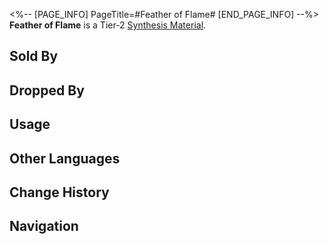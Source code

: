 <%-- [PAGE_INFO]
PageTitle=#Feather of Flame#
[END_PAGE_INFO] --%>
{{Item Infobox
|id          = 181004
|image       = Item Feather of Flame.png
|type        = Synthesis Material
|invCategory = Other Materials
|rarity      = 2
|effect      = 
|description = Tier 2 Synthesis Material
|source1     = [[Cloudford: Mara-Struck Soldiers or other enemies]]
|source2     = [[Found in destructible objects in Jarilo-VI]]
|source3     = [[Administrative District Shop]]
}}
{{Description|Warm dark feather with a weak ember at its tip.<br />Sparks trail the feather as it's waved around.<br /><br />''"The legend of the Phoenix spreads far throughout the entire universe..."''}}
'''Feather of Flame''' is a Tier-2 [[Synthesis Material]].

==Sold By==
{{Shop Availability}}

==Dropped By==
{{Dropped By}}

==Usage==
{{Craft Usage}}

==Other Languages==
{{Other Languages
|en   = Feather of Flame
|zhs  = 火之翎
|zht  = 火之翎
|ja   = 火の羽根
|ko   = 화염 깃털
|es   = Pluma del fuego
|fr   = Plume de flamme
|ru   = Перо пламени
|th   = Feather of Flame
|vi   = Lông Vũ Lửa
|de   = Feder der Flamme
|id   = Feather of Flame
|pt   = Pena de Chama
}}

==Change History==
{{Change History|1.0}}

==Navigation==
{{Synthesis Material Navbox}}